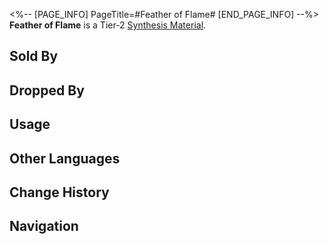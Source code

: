 <%-- [PAGE_INFO]
PageTitle=#Feather of Flame#
[END_PAGE_INFO] --%>
{{Item Infobox
|id          = 181004
|image       = Item Feather of Flame.png
|type        = Synthesis Material
|invCategory = Other Materials
|rarity      = 2
|effect      = 
|description = Tier 2 Synthesis Material
|source1     = [[Cloudford: Mara-Struck Soldiers or other enemies]]
|source2     = [[Found in destructible objects in Jarilo-VI]]
|source3     = [[Administrative District Shop]]
}}
{{Description|Warm dark feather with a weak ember at its tip.<br />Sparks trail the feather as it's waved around.<br /><br />''"The legend of the Phoenix spreads far throughout the entire universe..."''}}
'''Feather of Flame''' is a Tier-2 [[Synthesis Material]].

==Sold By==
{{Shop Availability}}

==Dropped By==
{{Dropped By}}

==Usage==
{{Craft Usage}}

==Other Languages==
{{Other Languages
|en   = Feather of Flame
|zhs  = 火之翎
|zht  = 火之翎
|ja   = 火の羽根
|ko   = 화염 깃털
|es   = Pluma del fuego
|fr   = Plume de flamme
|ru   = Перо пламени
|th   = Feather of Flame
|vi   = Lông Vũ Lửa
|de   = Feder der Flamme
|id   = Feather of Flame
|pt   = Pena de Chama
}}

==Change History==
{{Change History|1.0}}

==Navigation==
{{Synthesis Material Navbox}}